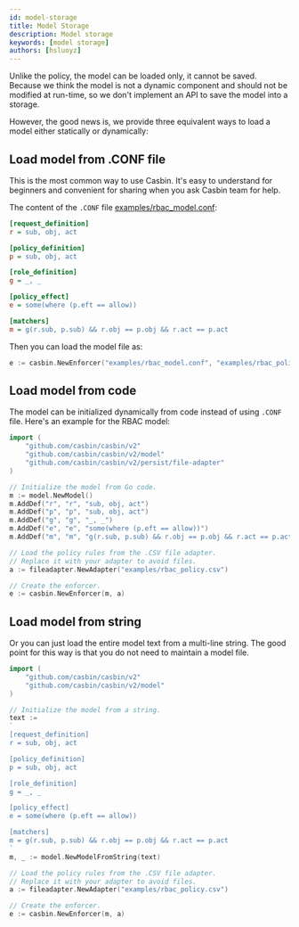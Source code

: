 ```yaml
---
id: model-storage
title: Model Storage
description: Model storage
keywords: [model storage]
authors: [hsluoyz]
---
```


Unlike the policy, the model can be loaded only, it cannot be saved. Because we think the model is not a dynamic component and should not be modified at run-time, so we don't implement an API to save the model into a storage.

However, the good news is, we provide three equivalent ways to load a model either statically or dynamically:

## Load model from .CONF file

This is the most common way to use Casbin. It's easy to understand for beginners and convenient for sharing when you ask Casbin team for help.

The content of the ``.CONF`` file [examples/rbac_model.conf](https://github.com/casbin/casbin/blob/master/examples/rbac_model.conf):

```ini
[request_definition]
r = sub, obj, act

[policy_definition]
p = sub, obj, act

[role_definition]
g = _, _

[policy_effect]
e = some(where (p.eft == allow))

[matchers]
m = g(r.sub, p.sub) && r.obj == p.obj && r.act == p.act
```

Then you can load the model file as:

```go
e := casbin.NewEnforcer("examples/rbac_model.conf", "examples/rbac_policy.csv")
```

## Load model from code

The model can be initialized dynamically from code instead of using ``.CONF`` file. Here's an example for the RBAC model:

```go
import (
    "github.com/casbin/casbin/v2"
    "github.com/casbin/casbin/v2/model"
    "github.com/casbin/casbin/v2/persist/file-adapter"
)

// Initialize the model from Go code.
m := model.NewModel()
m.AddDef("r", "r", "sub, obj, act")
m.AddDef("p", "p", "sub, obj, act")
m.AddDef("g", "g", "_, _")
m.AddDef("e", "e", "some(where (p.eft == allow))")
m.AddDef("m", "m", "g(r.sub, p.sub) && r.obj == p.obj && r.act == p.act")

// Load the policy rules from the .CSV file adapter.
// Replace it with your adapter to avoid files.
a := fileadapter.NewAdapter("examples/rbac_policy.csv")

// Create the enforcer.
e := casbin.NewEnforcer(m, a)
```

## Load model from string

Or you can just load the entire model text from a multi-line string. The good point for this way is that you do not need to maintain a model file.

```go
import (
    "github.com/casbin/casbin/v2"
    "github.com/casbin/casbin/v2/model"
)

// Initialize the model from a string.
text :=
`
[request_definition]
r = sub, obj, act

[policy_definition]
p = sub, obj, act

[role_definition]
g = _, _

[policy_effect]
e = some(where (p.eft == allow))

[matchers]
m = g(r.sub, p.sub) && r.obj == p.obj && r.act == p.act
`
m, _ := model.NewModelFromString(text)

// Load the policy rules from the .CSV file adapter.
// Replace it with your adapter to avoid files.
a := fileadapter.NewAdapter("examples/rbac_policy.csv")

// Create the enforcer.
e := casbin.NewEnforcer(m, a)
```

